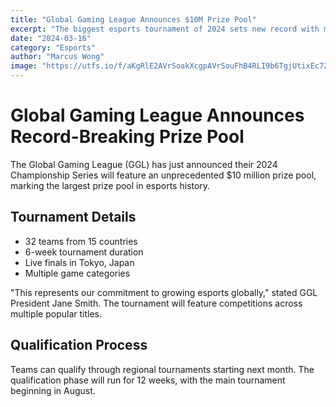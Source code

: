 ```yaml
---
title: "Global Gaming League Announces $10M Prize Pool"
excerpt: "The biggest esports tournament of 2024 sets new record with massive prize pool"
date: "2024-03-16"
category: "Esports"
author: "Marcus Wong"
image: "https://utfs.io/f/aKgRlE2AVrSoakXcgpAVrSouFhB4RLI9b6TgjUtixEc7ZAPs"
---
```


# Global Gaming League Announces Record-Breaking Prize Pool

The Global Gaming League (GGL) has just announced their 2024 Championship Series will feature an unprecedented $10 million prize pool, marking the largest prize pool in esports history.

## Tournament Details

- 32 teams from 15 countries
- 6-week tournament duration
- Live finals in Tokyo, Japan
- Multiple game categories

"This represents our commitment to growing esports globally," stated GGL President Jane Smith. The tournament will feature competitions across multiple popular titles.

## Qualification Process

Teams can qualify through regional tournaments starting next month. The qualification phase will run for 12 weeks, with the main tournament beginning in August. 